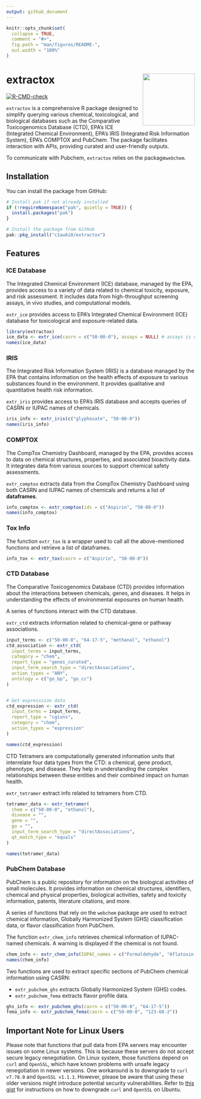 ```yaml
---
output: github_document
---
```


<!-- README.md is generated from README.Rmd. Please edit that file -->

```r
knitr::opts_chunk$set(
  collapse = TRUE,
  comment = "#>",
  fig.path = "man/figures/README-",
  out.width = "100%"
)
```

# extractox <img src='inst/img/extractox.png' align="right" height="139">

<!-- badges: start -->
[![R-CMD-check](https://github.com/c1au6i0/extractox/actions/workflows/R-CMD-check.yaml/badge.svg)](https://github.com/c1au6i0/extractox/actions/workflows/R-CMD-check.yaml)
<!-- badges: end -->

`extractox` is a comprehensive R package designed to simplify querying various chemical, toxicological, and biological databases such as  the Comparative Toxicogenomics Database (CTD), EPA’s ICE (Integrated Chemical Environment), EPA’s IRIS (Integrated Risk Information System), EPA’s COMPTOX and PubChem. The package facilitates interaction with APIs, providing curated and user-friendly outputs.

To communicate with Pubchem, `extractox` relies on the package`webchem`.

## Installation

You can install the package from GitHub:

```r
# Install pak if not already installed
if (!requireNamespace("pak", quietly = TRUE)) {
  install.packages("pak")
}

# Install the package from GitHub
pak::pkg_install("c1au6i0/extractox")
```

## Features


###  ICE Database

The Integrated Chemical Environment (ICE) database, managed by the EPA, provides access to a variety of data related to chemical toxicity, exposure, and risk assessment. It includes data from high-throughput screening assays, in vivo studies, and computational models.

`extr_ice` provides access to EPA’s Integrated Chemical Environment (ICE) database for toxicological and exposure-related data.


```r
library(extractox)
ice_data <- extr_ice(casrn = c("50-00-0"), assays = NULL) # assays is null so all assays are retrieved
names(ice_data)
```

### IRIS

The Integrated Risk Information System (IRIS) is a database managed by the EPA that contains information on the health effects of exposure to various substances found in the environment. It provides qualitative and quantitative health risk information.

`extr_iris` provides access to EPA’s IRIS database and accepts queries of CASRN or IUPAC names of chemicals.

```r
iris_info <- extr_iris(c("glyphosate", "50-00-0"))
names(iris_info)
```

### COMPTOX

The CompTox Chemistry Dashboard, managed by the EPA, provides access to data on chemical structures, properties, and associated bioactivity data. It integrates data from various sources to support chemical safety assessments.

`extr_comptox` extracts data from the CompTox Chemistry Dashboard using both CASRN and IUPAC names of chemicals and returns a list of **dataframes**.

```r
info_comptox <- extr_comptox(ids = c("Aspirin", "50-00-0"))
names(info_comptox)
```


### Tox Info

The function `extr_tox` is a wrapper used to call all the above-mentioned functions and retrieve a list of dataframes.

```r
info_tox <- extr_tox(casrn = c("Aspirin", "50-00-0"))
```

### CTD Database

The Comparative Toxicogenomics Database (CTD) provides information about the interactions between chemicals, genes, and diseases. It helps in understanding the effects of environmental exposures on human health.

A series of functions interact with the CTD database.

`extr_ctd` extracts information related to chemical-gene or pathway associations.

```r
input_terms <- c("50-00-0", "64-17-5", "methanal", "ethanol")
ctd_association <- extr_ctd(
  input_terms = input_terms,
  category = "chem",
  report_type = "genes_curated",
  input_term_search_type = "directAssociations",
  action_types = "ANY",
  ontology = c("go_bp", "go_cc")
)


# Get expresssion data
ctd_expression <- extr_ctd(
  input_terms = input_terms,
  report_type = "cgixns",
  category = "chem",
  action_types = "expression"
)

names(ctd_expression)
```


CTD Tetramers are computationally generated information units that interrelate four data types from the CTD: a chemical, gene product, phenotype, and disease. They help in understanding the complex relationships between these entities and their combined impact on human health.

`extr_tetramer` extract info related to tetramers from CTD.

```r
tetramer_data <- extr_tetramer(
  chem = c("50-00-0", "ethanol"),
  disease = "",
  gene = "",
  go = "",
  input_term_search_type = "directAssociations",
  qt_match_type = "equals"
)

names(tetramer_data)
```

###  PubChem Database

PubChem is a public repository for information on the biological activities of small molecules. It provides information on chemical structures, identifiers, chemical and physical properties, biological activities, safety and toxicity information, patents, literature citations, and more.

A series of functions that rely on the `webchem` package are used to extract chemical information, Globally Harmonized System (GHS) classification data, or flavor classification from PubChem.

The function `extr_chem_info` retrieves chemical information of IUPAC-named chemicals. A warning is displayed if the chemical is not found.

```r
chem_info <- extr_chem_info(IUPAC_names = c("Formaldehyde", "Aflatoxin B1"))
names(chem_info)
```


Two functions are used to extract specific sections of PubChem chemical information using CASRN:

- `extr_pubchem_ghs` extracts Globally Harmonized System (GHS) codes.
- `extr_pubchem_fema` extracts flavor profile data.


```r
ghs_info <- extr_pubchem_ghs(casrn = c("50-00-0", "64-17-5"))
fema_info <- extr_pubchem_fema(casrn = c("50-00-0", "123-68-2"))
```


## Important Note for Linux Users

Please note that functions that pull data from EPA servers may encounter issues on some Linux systems. This is because these servers do not accept secure legacy renegotiation. On Linux system, those functions depend on `curl` and `OpenSSL`, which have known problems with unsafe legacy renegotiation in newer versions. One workaround is to downgrade to `curl v7.78.0` and `OpenSSL v1.1.1`. However, please be aware that using these older versions might introduce potential security vulnerabilities.
Refer to [this gist](https://gist.github.com/c1au6i0/5cc2d87966340a31032ffebf1cfb657c) for instructions on how to downgrade `curl` and `OpenSSL` on Ubuntu.





